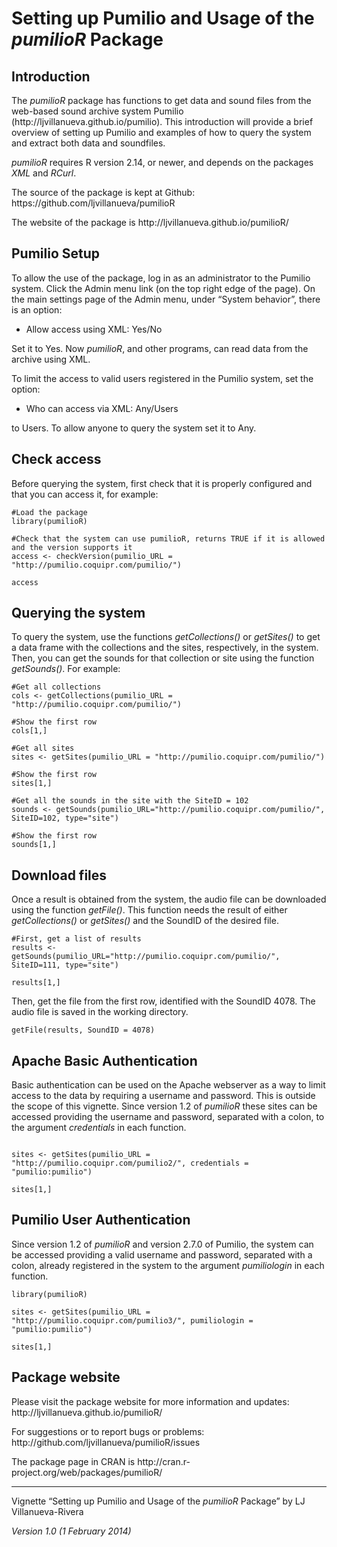 <!--
%\VignetteEngine{knitr}
%\VignetteIndexEntry{Setting up Pumilio for pumilioR and usage}
-->

# Setting up Pumilio and Usage of the *pumilioR* Package #

## Introduction ##

The *pumilioR* package has functions to get data and sound files from the web-based sound archive system Pumilio (http://ljvillanueva.github.io/pumilio). This introduction will provide a brief overview of setting up Pumilio and examples of how to query the system and extract both data and soundfiles.

*pumilioR* requires R version 2.14, or newer, and depends on the packages *XML* and *RCurl*. 

The source of the package is kept at Github: https://github.com/ljvillanueva/pumilioR

The website of the package is http://ljvillanueva.github.io/pumilioR/

## Pumilio Setup ##

To allow the use of the package, log in as an administrator to the Pumilio system. Click the Admin menu link (on the top right edge of the page). On the main settings page of the Admin menu, under "System behavior", there is an option:

 - Allow access using XML: Yes/No
 
Set it to Yes. Now *pumilioR*, and other programs, can read data from the archive using XML.

To limit the access to valid users registered in the Pumilio system, set the option:

 - Who can access via XML: Any/Users

to Users. To allow anyone to query the system set it to Any.

## Check access ##

Before querying the system, first check that it is properly configured and that you can access it, for example:

```
#Load the package
library(pumilioR)

#Check that the system can use pumilioR, returns TRUE if it is allowed and the version supports it
access <- checkVersion(pumilio_URL = "http://pumilio.coquipr.com/pumilio/")

access
```





## Querying the system ##

To query the system, use the functions *getCollections()* or *getSites()* to get a data frame with the collections and the sites, respectively, in the system. Then, you can get the sounds for that collection or site using the function *getSounds()*. For example:

```
#Get all collections
cols <- getCollections(pumilio_URL = "http://pumilio.coquipr.com/pumilio/")

#Show the first row
cols[1,]

#Get all sites
sites <- getSites(pumilio_URL = "http://pumilio.coquipr.com/pumilio/")	

#Show the first row
sites[1,]

#Get all the sounds in the site with the SiteID = 102
sounds <- getSounds(pumilio_URL="http://pumilio.coquipr.com/pumilio/", SiteID=102, type="site")

#Show the first row
sounds[1,]
```

## Download files ##

Once a result is obtained from the system, the audio file can be downloaded using the function *getFile()*. This function needs the result of either *getCollections()* or *getSites()* and the SoundID of the desired file.

```
#First, get a list of results
results <- getSounds(pumilio_URL="http://pumilio.coquipr.com/pumilio/", SiteID=111, type="site")

results[1,]
```

Then, get the file from the first row, identified with the SoundID 4078. The audio file is saved in the working directory.

```
getFile(results, SoundID = 4078)
```




## Apache Basic Authentication ##

Basic authentication can be used on the Apache webserver as a way to limit access to the data by requiring a username and password. This is outside the scope of this vignette. Since version 1.2 of *pumilioR* these sites can be accessed providing the username and password, separated with a colon, to the argument *credentials* in each function.

```

sites <- getSites(pumilio_URL = "http://pumilio.coquipr.com/pumilio2/", credentials = "pumilio:pumilio")

sites[1,]
```

## Pumilio User Authentication ##

Since version 1.2 of *pumilioR* and version 2.7.0 of Pumilio, the system can be accessed providing a valid username and password, separated with a colon, already registered in the system to the argument *pumiliologin* in each function.

```
library(pumilioR)

sites <- getSites(pumilio_URL = "http://pumilio.coquipr.com/pumilio3/", pumiliologin = "pumilio:pumilio")

sites[1,]
```



## Package website ##

Please visit the package website for more information and updates: http://ljvillanueva.github.io/pumilioR/

For suggestions or to report bugs or problems: http://github.com/ljvillanueva/pumilioR/issues

The package page in CRAN is http://cran.r-project.org/web/packages/pumilioR/

- - -

Vignette "Setting up Pumilio and Usage of the *pumilioR* Package" by LJ Villanueva-Rivera

*Version 1.0 (1 February 2014)*
